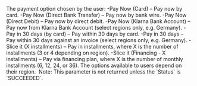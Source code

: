   

  
<ResponseField name="PaymentMethod" type="string" default="">    
The payment option chosen by the user:  
-Pay Now (Card) – Pay now by card.  
-Pay Now (Direct Bank Transfer) – Pay now by bank wire.  
-Pay Now (Direct Debit) – Pay now by direct debit.  
-Pay Now (Klarna Bank Account) – Pay now from Klarna Bank Account (select regions only, e.g. Germany).  
-Pay in 30 days (by card) – Pay within 30 days by card.  
-Pay in 30 days – Pay within 30 days against an invoice (select regions only, e.g. Germany).  
-Slice it (X installments) – Pay in installments, where X is the number of installments (3 or 4 depending on region).  
-Slice it (Financing - X installments) – Pay via financing plan, where X is the number of monthly installments (6, 12, 24, or 36).  
The options available to users depend on their region.   
Note: This parameter is not returned unless the `Status` is `SUCCEEDED`.   

<Expandable title="properties">  

</Expandable> 
</ResponseField>